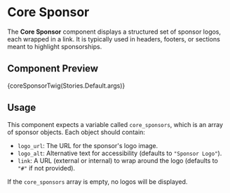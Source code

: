 
<Meta title="Molecules/Core Sponsor" of={Stories} />

# Core Sponsor

The **Core Sponsor** component displays a structured set of sponsor logos, each wrapped in a link. It is typically used in headers, footers, or sections meant to highlight sponsorships.

## Component Preview

<Canvas>
  <Story name="Default" args={Stories.Default.args}>
    {coreSponsorTwig(Stories.Default.args)}
  </Story>
</Canvas>

## Usage

This component expects a variable called `core_sponsors`, which is an array of sponsor objects. Each object should contain:

- `logo_url`: The URL for the sponsor's logo image.
- `logo_alt`: Alternative text for accessibility (defaults to `"Sponsor Logo"`).
- `link`: A URL (external or internal) to wrap around the logo (defaults to `"#"` if not provided).

If the `core_sponsors` array is empty, no logos will be displayed.
